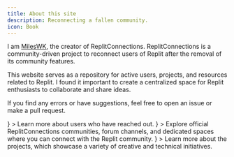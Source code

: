 ```yaml
---
title: About this site
description: Reconnecting a fallen community.
icon: Book
---
```



<ImageZoom
  alt="banner"
  src={BannerImage}
  className="!my-0 rounded-xl bg-fd-background"
  priority
/>

I am [MilesWK](https://github.com/MilesWK), the creator of ReplitConnections. ReplitConnections is a community-driven project to reconnect users of Replit after the removal of its community features.

This website serves as a repository for active users, projects, and resources related to Replit. I found it important to create a centralized space for Replit enthusiasts to collaborate and share ideas.

If you find any errors or have suggestions, feel free to open an issue or make a pull request.

<Cards>
  <Card
    href="/users"
    title="Users"
    icon={<UsersIcon />}
  >
    Learn more about users who have reached out.
  </Card>
  <Card
    href="/communities"
    title="Replit Communities"
    icon={<HomeIcon />}
  >
    Explore official ReplitConnections communities, forum channels, and dedicated spaces where you can connect with the Replit community.
  </Card>
  <Card
    href="/projects"
    title="Projects"
    icon={<HomeIcon />}
  >
    Learn more about the projects, which showcase a variety of creative and technical initiatives.
  </Card>
</Cards>
